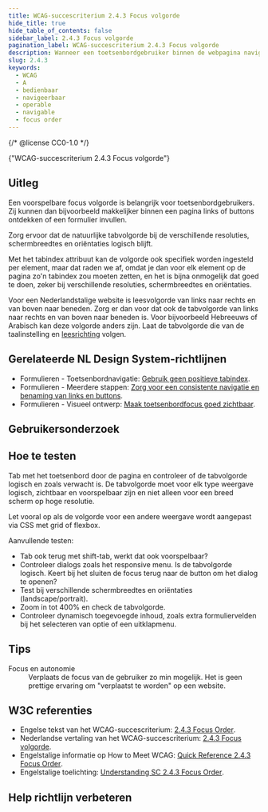 ```yaml
---
title: WCAG-succescriterium 2.4.3 Focus volgorde
hide_title: true
hide_table_of_contents: false
sidebar_label: 2.4.3 Focus volgorde
pagination_label: WCAG-succescriterium 2.4.3 Focus volgorde
description: Wanneer een toetsenbordgebruiker binnen de webpagina navigeert, bijvoorbeeld met de Tab-toets, moet de tabvolgorde logisch en voorspelbaar zijn.
slug: 2.4.3
keywords:
  - WCAG
  - A
  - bedienbaar
  - navigeerbaar
  - operable
  - navigable
  - focus order
---
```


{/* @license CC0-1.0 */}


<WcagHeadingGroup level={1} conformanceLevel="Niveau A">
  {"WCAG-succescriterium 2.4.3 Focus volgorde"}
</WcagHeadingGroup>

## Uitleg

<Summary />

Een voorspelbare focus volgorde is belangrijk voor toetsenbordgebruikers. Zij kunnen dan bijvoorbeeld makkelijker binnen een pagina links of buttons ontdekken of een formulier invullen.

Zorg ervoor dat de natuurlijke tabvolgorde bij de verschillende resoluties, schermbreedtes en oriëntaties logisch blijft.

Met het tabindex attribuut kan de volgorde ook specifiek worden ingesteld per element, maar dat raden we af, omdat je dan voor elk element op de pagina zo'n tabindex zou moeten zetten, en het is bijna onmogelijk dat goed te doen, zeker bij verschillende resoluties, schermbreedtes en oriëntaties.

Voor een Nederlandstalige website is leesvolgorde van links naar rechts en van boven naar beneden. Zorg er dan voor dat ook de tabvolgorde van links naar rechts en van boven naar beneden is. Voor bijvoorbeeld Hebreeuws of Arabisch kan deze volgorde anders zijn. Laat de tabvolgorde die van de taalinstelling en [leesrichting](https://developer.mozilla.org/en-US/docs/Web/HTML/Global_attributes/dir) volgen.

## Gerelateerde NL Design System-richtlijnen

- Formulieren - Toetsenbordnavigatie: [Gebruik geen positieve tabindex](/richtlijnen/formulieren/toetsenbord/).
- Formulieren - Meerdere stappen: [Zorg voor een consistente navigatie en benaming van links en buttons](/richtlijnen/formulieren/meerdere-stappen/consistente-benaming).
- Formulieren - Visueel ontwerp: [Maak toetsenbordfocus goed zichtbaar](/visueel-ontwerp/focus-goed-zichtbaar).

## Gebruikersonderzoek

<CTAGebruikersonderzoek />

## Hoe te testen

Tab met het toetsenbord door de pagina en controleer of de tabvolgorde logisch en zoals verwacht is.
De tabvolgorde moet voor elk type weergave logisch, zichtbaar en voorspelbaar zijn en niet alleen voor een breed scherm op hoge resolutie.

Let vooral op als de volgorde voor een andere weergave wordt aangepast via CSS met grid of flexbox.

Aanvullende testen:

- Tab ook terug met shift-tab, werkt dat ook voorspelbaar?
- Controleer dialogs zoals het responsive menu. Is de tabvolgorde logisch. Keert bij het sluiten de focus terug naar de button om het dialog te openen?
- Test bij verschillende schermbreedtes en oriëntaties (landscape/portrait).
- Zoom in tot 400% en check de tabvolgorde.
- Controleer dynamisch toegevoegde inhoud, zoals extra formuliervelden bij het selecteren van optie of een uitklapmenu.

## Tips

<dl>
  <dt class="dl__term">Focus en autonomie</dt>
  <dd class="dl__definition">
    Verplaats de focus van de gebruiker zo min mogelijk. Het is geen prettige ervaring om "verplaatst te worden" op een
    website.
  </dd>
</dl>

## W3C referenties

- Engelse tekst van het WCAG-succescriterium: [<span lang="en">2.4.3 Focus Order</span>](https://www.w3.org/TR/WCAG22/#focus-order).
- Nederlandse vertaling van het WCAG-succescriterium: [2.4.3 Focus volgorde](https://www.w3.org/Translations/WCAG22-nl/#focus-volgorde).
- Engelstalige informatie op <span lang="en">How to Meet WCAG</span>: [<span lang="en">Quick Reference 2.4.3 Focus Order</span>](https://www.w3.org/WAI/WCAG22/quickref/#focus-order).
- Engelstalige toelichting: [<span lang="en">Understanding SC 2.4.3 Focus Order</span>](https://www.w3.org/WAI/WCAG22/Understanding/focus-order.html).

<SpotlightSection>
  <Markdown omitH1 headinglevel={3}>
    <Disclaimer />
  </Markdown>
</SpotlightSection>

## Help richtlijn verbeteren

<Markdown omitH1 headinglevel={3}>
  <WCAGFooterInfo />
</Markdown>
